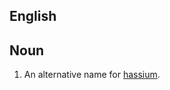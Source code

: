 ==English==


==Noun==
{{en-noun|sg=[[eka]]-[[osmium]]|-}}

# {{element}} An alternative name for [[hassium]].